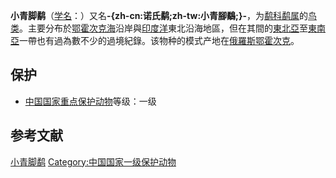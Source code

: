 {{NoteTA|G1=LS}}
{{noteTA
|T=zh-cn:小青脚鹬; zh-tw:諾氏鷸; 
|1=zh-cn:小青脚鹬; zh-tw:諾氏鷸; 
}}
{{speciesbox
| name = 小青脚鹬
| status = EN
| status_system = IUCN3.1
| status_ref = <ref>{{IUCN|id=22693225 |title=''Tringa guttifer'' |assessors=[[BirdLife_International|BirdLife International]] |assessor-link=BirdLife International |version=2018.2 |year=2016 |accessdate=1 October 2016}} 数据库資料包含說明此物種被編入瀕危級別的原因</ref>
| image = Nordmann's Greenshank - Jason Thompson.jpg
| image_width = 250px
| genus = Tringa
| species = guttifer
| authority = （[[Alexander_von_Nordmann|Nordmann]], 1835）<ref name='id1929'>{{cite web| url =http://www.bioinfo.cn/db05/BjdwSpecies.php?action=view&id=1929| title =小青脚鹬| work =《中国动物物种编目数据库》| publisher =中国科学院微生物研究所| author =中国科学院动物研究所| accessdate =2009-04-04| deadurl =yes| archiveurl =https://web.archive.org/web/20160305020104/http://www.bioinfo.cn/db05/BjdwSpecies.php?action=view&id=1929| archivedate =2016-03-05}}</ref>
| synonyms = 
* ''Pseudototanus guttifer'' <br /><small>（Nordmann, 1835）</small> 
* ''Totanus guttifer'' <br /><small>Nordmann, 1835</small> 
}}

'''小青脚鹬'''（[[学名|学名]]：{{lang|la|''Tringa guttifer''}}）又名'''-{zh-cn:诺氏鹬;zh-tw:小青腳鷸;}-'''，为[[鹬科|鹬科]][[鹬属|鹬属]]的[[鸟类|鸟类]]。主要分布於[[鄂霍次克海|鄂霍次克海]]沿岸與[[印度洋|印度洋]]東北沿海地區，但在其間的[[東北亞|東北亞]]至[[東南亞|東南亞]]一帶也有過為數不少的過境紀錄。该物种的模式产地在[[俄羅斯|俄羅斯]][[鄂霍次克|鄂霍次克]]。

==保护==
*[[台灣重點保護野生動物名錄|中国国家重点保护动物]]等级：一级

== 参考文献 ==
{{reflist}}
{{Taxonbar|from=Q372908}}

[[Category:鹬属|小青脚鹬]]
[[Category:中国国家一级保护动物|Category:中国国家一级保护动物]]


{{鸻形目小作品}}
